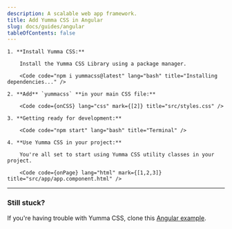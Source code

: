 ```yaml
---
description: A scalable web app framework.
title: Add Yumma CSS in Angular
slug: docs/guides/angular
tableOfContents: false
---
```



<Steps>

    1. **Install Yumma CSS:**

        Install the Yumma CSS Library using a package manager.

        <Code code="npm i yummacss@latest" lang="bash" title="Installing dependencies..." />

    2. **Add** `yummacss` **in your main CSS file:**

        <Code code={onCSS} lang="css" mark={[2]} title="src/styles.css" />

    3. **Getting ready for development:**

        <Code code="npm start" lang="bash" title="Terminal" />

    4. **Use Yumma CSS in your project:**

        You're all set to start using Yumma CSS utility classes in your project.

        <Code code={onPage} lang="html" mark={[1,2,3]} title="src/app/app.component.html" />

</Steps>

---

### Still stuck?

If you're having trouble with Yumma CSS, clone this [Angular example](https://github.com/yumma-lib/angular-yummacss-example.git).

<Code
  code="git clone https://github.com/yumma-lib/angular-yummacss-example.git"
  lang="bash"
  title="Cloning repository..."
/>
